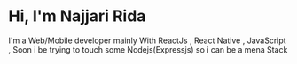 # Hi, I'm Najjari Rida

I'm  a Web/Mobile developer mainly With ReactJs , React Native , JavaScript , Soon i be trying to touch some Nodejs(Expressjs) so i can be a mena Stack 